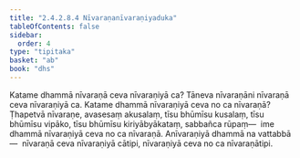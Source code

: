 ```yaml
---
title: "2.4.2.8.4 Nīvaraṇanīvaraṇiyaduka"
tableOfContents: false
sidebar:
  order: 4
type: "tipitaka"
basket: "ab"
book: "dhs"
---
```



<DynamicBreadcrumb />

<Division number="1509" book="dhs" bookNo="29" page="284">

<Paragraph number="2220" book="dhs">
Katame dhammā nīvaraṇā ceva nīvaraṇiyā ca? Tāneva nīvaraṇāni nīvaraṇā ceva nīvaraṇiyā ca.
</Paragraph>

</Division>
<Division number="1510" book="dhs" bookNo="29" page="284">

<Paragraph number="2221" book="dhs">
Katame dhammā nīvaraṇiyā ceva no ca nīvaraṇā? Ṭhapetvā nīvaraṇe, avasesaṃ akusalaṃ, tīsu bhūmīsu kusalaṃ, tīsu bhūmīsu vipāko, tīsu bhūmīsu kiriyābyākataṃ, sabbañca rūpaṃ—  ime dhammā nīvaraṇiyā ceva no ca nīvaraṇā. Anīvaraṇiyā dhammā na vattabbā—  nīvaraṇā ceva nīvaraṇiyā cātipi, nīvaraṇiyā ceva no ca nīvaraṇātipi.
</Paragraph>
</Division>